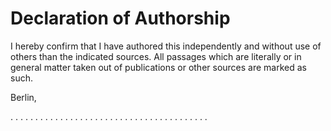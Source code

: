 # Declaration of Authorship {-}

I hereby confirm that I have authored this \thesistype independently and without
use of others than the indicated sources. All passages which are literally or in
general matter taken out of publications or other sources are marked as such.
\vspace{1cm}

Berlin, \thesisdate \vspace{0.5cm}





. . . . . . . . . . . . . . . . . . . . . . . . . . . . . . . . . . . . . . . .
_\thesisauthor_ 